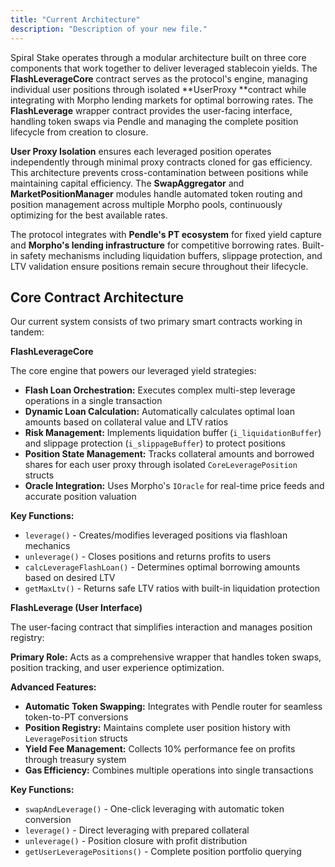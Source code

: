 ```yaml
---
title: "Current Architecture"
description: "Description of your new file."
---
```


Spiral Stake operates through a modular architecture built on three core components that work together to deliver leveraged stablecoin yields. The **FlashLeverageCore** contract serves as the protocol's engine, managing individual user positions through isolated \*\*UserProxy \*\*contract while integrating with Morpho lending markets for optimal borrowing rates. The **FlashLeverage** wrapper contract provides the user-facing interface, handling token swaps via Pendle and managing the complete position lifecycle from creation to closure.

**User Proxy Isolation** ensures each leveraged position operates independently through minimal proxy contracts cloned for gas efficiency. This architecture prevents cross-contamination between positions while maintaining capital efficiency. The **SwapAggregator** and **MarketPositionManager** modules handle automated token routing and position management across multiple Morpho pools, continuously optimizing for the best available rates.

The protocol integrates with **Pendle's PT ecosystem** for fixed yield capture and **Morpho's lending infrastructure** for competitive borrowing rates. Built-in safety mechanisms including liquidation buffers, slippage protection, and LTV validation ensure positions remain secure throughout their lifecycle.

## Core Contract Architecture

Our current system consists of two primary smart contracts working in tandem:

**FlashLeverageCore**

The core engine that powers our leveraged yield strategies:

- **Flash Loan Orchestration:** Executes complex multi-step leverage operations in a single transaction
- **Dynamic Loan Calculation:** Automatically calculates optimal loan amounts based on collateral value and LTV ratios
- **Risk Management:** Implements liquidation buffer (`i_liquidationBuffer`) and slippage protection (`i_slippageBuffer`) to protect positions
- **Position State Management:** Tracks collateral amounts and borrowed shares for each user proxy through isolated `CoreLeveragePosition` structs
- **Oracle Integration:** Uses Morpho's `IOracle` for real-time price feeds and accurate position valuation

**Key Functions:**

- `leverage()` - Creates/modifies leveraged positions via flashloan mechanics
- `unleverage()` - Closes positions and returns profits to users
- `calcLeverageFlashLoan()` - Determines optimal borrowing amounts based on desired LTV
- `getMaxLtv()` - Returns safe LTV ratios with built-in liquidation protection

**FlashLeverage (User Interface)**

The user-facing contract that simplifies interaction and manages position registry:

**Primary Role:** Acts as a comprehensive wrapper that handles token swaps, position tracking, and user experience optimization.

**Advanced Features:**

- **Automatic Token Swapping:** Integrates with Pendle router for seamless token-to-PT conversions
- **Position Registry:** Maintains complete user position history with `LeveragePosition` structs
- **Yield Fee Management:** Collects 10% performance fee on profits through treasury system
- **Gas Efficiency:** Combines multiple operations into single transactions

**Key Functions:**

- `swapAndLeverage()` - One-click leveraging with automatic token conversion
- `leverage()` - Direct leveraging with prepared collateral
- `unleverage()` - Position closure with profit distribution
- `getUserLeveragePositions()` - Complete position portfolio querying